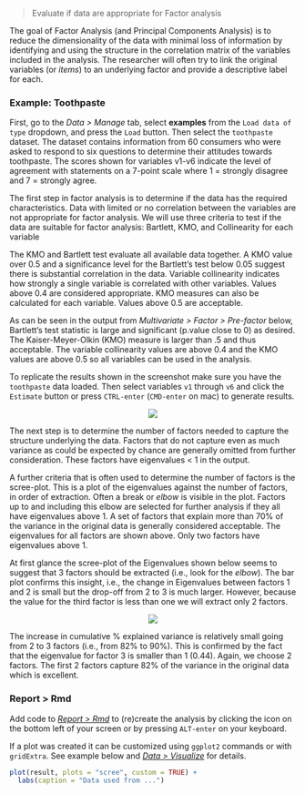 > Evaluate if data are appropriate for Factor analysis

The goal of Factor Analysis (and Principal Components Analysis) is to reduce the dimensionality of the data with minimal loss of information by identifying and using the structure in the correlation matrix of the variables included in the analysis. The researcher will often try to link the original variables (or _items_) to an underlying factor and provide a descriptive label for each.

### Example: Toothpaste

First, go to the _Data > Manage_ tab, select **examples** from the `Load data of type` dropdown, and press the `Load` button. Then select the `toothpaste` dataset. The dataset contains information from 60 consumers who were asked to respond to six questions to determine their attitudes towards toothpaste. The scores shown for variables v1-v6 indicate the level of agreement with statements on a 7-point scale where 1 = strongly disagree and 7 = strongly agree.

The first step in factor analysis is to determine if the data has the required characteristics. Data with limited or no correlation between the variables are not appropriate for factor analysis. We will use three criteria to test if the data are suitable for factor analysis:  Bartlett, KMO, and Collinearity for each variable

The KMO and Bartlett test evaluate all available data together. A KMO value over 0.5 and a significance level for the Bartlett’s test below 0.05 suggest there is substantial correlation in the data. Variable collinearity indicates how strongly a single variable is correlated with other variables. Values above 0.4 are considered appropriate. KMO measures can also be calculated for each variable. Values above 0.5 are acceptable.

As can be seen in the output from _Multivariate > Factor > Pre-factor_ below, Bartlett's test statistic is large and significant (p.value close to 0) as desired. The Kaiser-Meyer-Olkin (KMO) measure is larger than .5 and thus acceptable. The variable collinearity values are above 0.4 and the KMO values are above 0.5 so all variables can be used in the analysis.

To replicate the results shown in the screenshot make sure you have the `toothpaste` data loaded. Then select variables `v1` through `v6` and click the `Estimate` button or press `CTRL-enter` (`CMD-enter` on mac) to generate results.

<p align="center"><img src="https://radiant-rstats.github.io/docs/multivariate/figures_multivariate//pre_factor_summary.png"></p>

The next step is to determine the number of factors needed to capture the structure underlying the data. Factors that do not capture even as much variance as could be expected by chance are generally omitted from further consideration. These factors have eigenvalues < 1 in the output.

A further criteria that is often used to determine the number of factors is the scree-plot. This is a plot of the eigenvalues against the number of factors, in order of extraction. Often a break or _elbow_ is visible in the plot. Factors up to and including this elbow are selected for further analysis if they all have eigenvalues above 1. A set of factors that explain more than 70% of the variance in the original data is generally considered acceptable. The eigenvalues for all factors are shown above. Only two factors have eigenvalues above 1.

At first glance the scree-plot of the Eigenvalues shown below seems to suggest that 3 factors should be extracted (i.e., look for the _elbow_). The bar plot confirms this insight, i.e., the change in Eigenvalues between factors 1 and 2 is small but the drop-off from 2 to 3 is much larger. However, because the value for the third factor is less than one we will extract only 2 factors.

<p align="center"><img src="https://radiant-rstats.github.io/docs/multivariate/figures_multivariate//pre_factor_plot.png"></p>

The increase in cumulative % explained variance is relatively small going from 2 to 3 factors (i.e., from 82% to 90%). This is confirmed by the fact that the eigenvalue for factor 3 is smaller than 1 (0.44). Again, we choose 2 factors. The first 2 factors capture 82% of the variance in the original data which is excellent.

### Report > Rmd

Add code to <a href="https://radiant-rstats.github.io/docs/data/report.html" target="_blank">_Report > Rmd_</a> to (re)create the analysis by clicking the <i title="report results" class="fa fa-edit"></i> icon on the bottom left of your screen or by pressing `ALT-enter` on your keyboard. 

If a plot was created it can be customized using `ggplot2` commands or with `gridExtra`. See example below and <a href="https://radiant-rstats.github.io/docs/data/visualize.html" target="_blank">_Data > Visualize_</a> for details.

```r
plot(result, plots = "scree", custom = TRUE) + 
  labs(caption = "Data used from ...")
```
